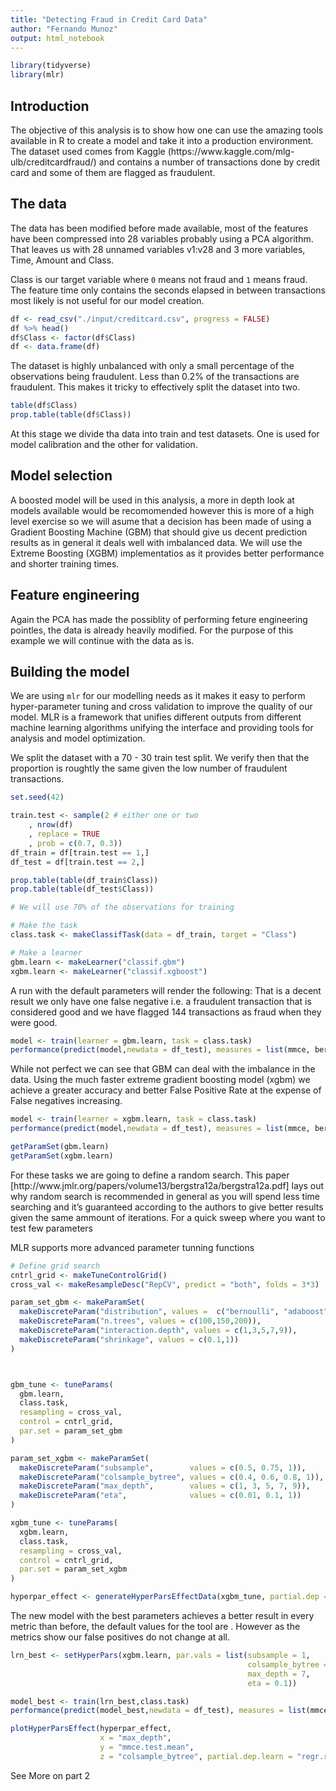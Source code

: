 ```yaml
---
title: "Detecting Fraud in Credit Card Data"
author: "Fernando Munoz"
output: html_notebook
---
```


```r
library(tidyverse)
library(mlr)
```


## Introduction

The objective of this analysis is to show how one can use the amazing tools available in R to create a model and take it into a production environment. The dataset used comes from Kaggle (https://www.kaggle.com/mlg-ulb/creditcardfraud/) and contains a number of transactions done by credit card and some of them are flagged as fraudulent.

## The data

The data has been modified before made available, most of the features have been compressed into 28 variables probably using a PCA algorithm. That leaves us with 28 unnamed variables v1:v28 and 3 more variables, Time, Amount and Class. 

Class is our target variable where `0` means not fraud and `1` means fraud. The feature time only contains the seconds elapsed in between transactions most likely is not useful for our model creation.

```r
df <- read_csv("./input/creditcard.csv", progress = FALSE)
df %>% head()
df$Class <- factor(df$Class)
df <- data.frame(df)
```

The dataset is highly unbalanced with only a small percentage of the observations being fraudulent. Less than 0.2% of the transactions are fraudulent. This makes it tricky to effectively split the dataset into two. 

```r
table(df$Class)
prop.table(table(df$Class))
```

At this stage we divide tha data into train and test datasets. One is used for model calibration and the other for validation.


## Model selection
A boosted model will be used in this analysis, a more in depth look at models available would be recomomended however this is more of a high level exercise so we will asume that a decision has been made of using a Gradient Boosting Machine (GBM) that should give us decent prediction results as in general it deals well with imbalanced data.
We will use the Extreme Boosting (XGBM) implementatios as it provides better performance and shorter training times.

## Feature engineering
Again the PCA has made the possiblity of performing feture engineering pointles, the data is already heavily modified. For the purpose of this example we will continue with the data as is.

## Building the model

We are using `mlr` for our modelling needs as it makes it easy to perform hyper-parameter tuning and cross validation to improve the quality of our model.
MLR is a framework that unifies different outputs from different machine learning algorithms unifying the interface and providing tools for analysis and model optimization.

We split the dataset with a 70 - 30 train test split. We verify then that the proportion is roughtly the same given the low number of fraudulent transactions.

```r
set.seed(42)

train.test <- sample(2 # either one or two
	, nrow(df)
	, replace = TRUE
	, prob = c(0.7, 0.3))
df_train = df[train.test == 1,]
df_test = df[train.test == 2,]

prop.table(table(df_train$Class))
prop.table(table(df_test$Class))
```


```r
# We will use 70% of the observations for training

# Make the task
class.task <- makeClassifTask(data = df_train, target = "Class")

# Make a learner
gbm.learn <- makeLearner("classif.gbm")
xgbm.learn <- makeLearner("classif.xgboost")
```

A run with the default parameters will render the following: 
That is a decent result we only have one false negative i.e. a fraudulent transaction that is considered good and we have flagged 144 transactions as fraud when they were good.

```r
model <- train(learner = gbm.learn, task = class.task)
performance(predict(model,newdata = df_test), measures = list(mmce, ber, acc, fn, fp, fnr,fpr, bac))
```

While not perfect we can see that GBM can deal with the imbalance in the data. Using the much faster extreme gradient boosting model (xgbm) we achieve a greater accuracy and better False Positive Rate at the expense of False negatives increasing.

```r
model <- train(learner = xgbm.learn, task = class.task)
performance(predict(model,newdata = df_test), measures = list(mmce, ber, acc, fn, fp, fnr,fpr, bac))
```

```r
getParamSet(gbm.learn)
getParamSet(xgbm.learn)
```

For these tasks we are going to define a random search. This paper [http://www.jmlr.org/papers/volume13/bergstra12a/bergstra12a.pdf] lays out why random search is recommended in general as you will spend less time searching and it's guaranteed according to the authors to give better results given the same ammount of iterations. For a quick sweep where you want to test few parameters 

MLR supports more advanced parameter tunning functions

```r
# Define grid search 
cntrl_grid <- makeTuneControlGrid()
cross_val <- makeResampleDesc("RepCV", predict = "both", folds = 3*3)

param_set_gbm <- makeParamSet(
  makeDiscreteParam("distribution", values =  c("bernoulli", "adaboost")),
  makeDiscreteParam("n.trees", values = c(100,150,200)),
  makeDiscreteParam("interaction.depth", values = c(1,3,5,7,9)),
  makeDiscreteParam("shrinkage", values = c(0.1,1))
)



gbm_tune <- tuneParams(
  gbm.learn,
  class.task,
  resampling = cross_val,
  control = cntrl_grid,
  par.set = param_set_gbm
)

```

```r
param_set_xgbm <- makeParamSet(
  makeDiscreteParam("subsample",        values = c(0.5, 0.75, 1)),
  makeDiscreteParam("colsample_bytree", values = c(0.4, 0.6, 0.8, 1)),
  makeDiscreteParam("max_depth",        values = c(1, 3, 5, 7, 9)),
  makeDiscreteParam("eta",              values = c(0.01, 0.1, 1))
)

xgbm_tune <- tuneParams(
  xgbm.learn,
  class.task,
  resampling = cross_val,
  control = cntrl_grid,
  par.set = param_set_xgbm
)
```

```r
hyperpar_effect <- generateHyperParsEffectData(xgbm_tune, partial.dep = TRUE)
```


The new model with the best parameters achieves a better result in every metric than before, the default values for the tool are . However as the metrics show our false positives do not change at all. 
```r
lrn_best <- setHyperPars(xgbm.learn, par.vals = list(subsample = 1,
                                                     colsample_bytree = 1,
                                                     max_depth = 7,
                                                     eta = 0.1))

model_best <- train(lrn_best,class.task)
performance(predict(model_best,newdata = df_test), measures = list(mmce, ber, acc, fn, fp, fnr,fpr, bac))

```

```r
plotHyperParsEffect(hyperpar_effect, 
                    x = "max_depth", 
                    y = "mmce.test.mean", 
                    z = "colsample_bytree", partial.dep.learn = "regr.randomForest" )
```


See More on part 2

